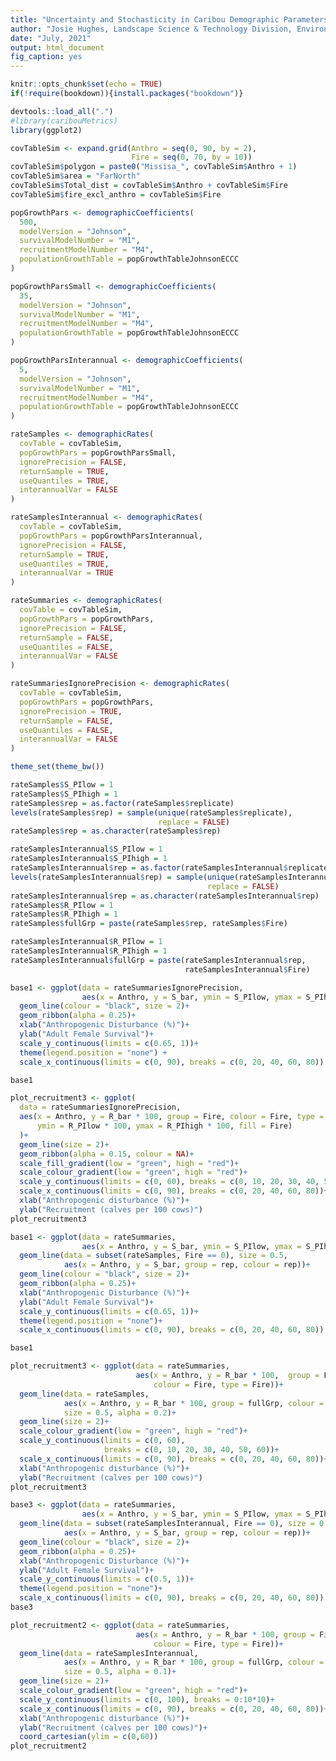 ```yaml
---
title: "Uncertainty and Stochasticity in Caribou Demographic Parameters - DRAFT"
author: "Josie Hughes, Landscape Science & Technology Division, Environment & Climate Change Canada"
date: "July, 2021"
output: html_document
fig_caption: yes
---
```

  
```r
knitr::opts_chunk$set(echo = TRUE)
if(!require(bookdown)){install.packages("bookdown")}

devtools::load_all(".")
#library(caribouMetrics)
library(ggplot2)

covTableSim <- expand.grid(Anthro = seq(0, 90, by = 2), 
                           Fire = seq(0, 70, by = 10)) 
covTableSim$polygon = paste0("Missisa_", covTableSim$Anthro + 1)
covTableSim$area = "FarNorth"
covTableSim$Total_dist = covTableSim$Anthro + covTableSim$Fire
covTableSim$fire_excl_anthro = covTableSim$Fire
```


```r
popGrowthPars <- demographicCoefficients(
  500,
  modelVersion = "Johnson",
  survivalModelNumber = "M1",
  recruitmentModelNumber = "M4",
  populationGrowthTable = popGrowthTableJohnsonECCC
)

popGrowthParsSmall <- demographicCoefficients(
  35,
  modelVersion = "Johnson",
  survivalModelNumber = "M1",
  recruitmentModelNumber = "M4",
  populationGrowthTable = popGrowthTableJohnsonECCC
)

popGrowthParsInterannual <- demographicCoefficients(
  5,
  modelVersion = "Johnson",
  survivalModelNumber = "M1",
  recruitmentModelNumber = "M4",
  populationGrowthTable = popGrowthTableJohnsonECCC
)
```

```r
rateSamples <- demographicRates(
  covTable = covTableSim,
  popGrowthPars = popGrowthParsSmall,
  ignorePrecision = FALSE,
  returnSample = TRUE,
  useQuantiles = TRUE,
  interannualVar = FALSE
)

rateSamplesInterannual <- demographicRates(
  covTable = covTableSim,
  popGrowthPars = popGrowthParsInterannual,
  ignorePrecision = FALSE,
  returnSample = TRUE,
  useQuantiles = TRUE,
  interannualVar = TRUE
)

rateSummaries <- demographicRates(
  covTable = covTableSim,
  popGrowthPars = popGrowthPars,
  ignorePrecision = FALSE,
  returnSample = FALSE,
  useQuantiles = FALSE,
  interannualVar = FALSE
)

rateSummariesIgnorePrecision <- demographicRates(
  covTable = covTableSim,
  popGrowthPars = popGrowthPars,
  ignorePrecision = TRUE,
  returnSample = FALSE,
  useQuantiles = FALSE,
  interannualVar = FALSE
)
```

```r
theme_set(theme_bw())

rateSamples$S_PIlow = 1
rateSamples$S_PIhigh = 1
rateSamples$rep = as.factor(rateSamples$replicate)
levels(rateSamples$rep) = sample(unique(rateSamples$replicate), 
                                 replace = FALSE)
rateSamples$rep = as.character(rateSamples$rep)

rateSamplesInterannual$S_PIlow = 1
rateSamplesInterannual$S_PIhigh = 1
rateSamplesInterannual$rep = as.factor(rateSamplesInterannual$replicate)
levels(rateSamplesInterannual$rep) = sample(unique(rateSamplesInterannual$replicate), 
                                            replace = FALSE)
rateSamplesInterannual$rep = as.character(rateSamplesInterannual$rep)
rateSamples$R_PIlow = 1
rateSamples$R_PIhigh = 1
rateSamples$fullGrp = paste(rateSamples$rep, rateSamples$Fire)

rateSamplesInterannual$R_PIlow = 1
rateSamplesInterannual$R_PIhigh = 1
rateSamplesInterannual$fullGrp = paste(rateSamplesInterannual$rep,
                                       rateSamplesInterannual$Fire)
```

```r

base1 <- ggplot(data = rateSummariesIgnorePrecision, 
                aes(x = Anthro, y = S_bar, ymin = S_PIlow, ymax = S_PIhigh))+
  geom_line(colour = "black", size = 2)+
  geom_ribbon(alpha = 0.25)+
  xlab("Anthropogenic Disturbance (%)")+
  ylab("Adult Female Survival")+
  scale_y_continuous(limits = c(0.65, 1))+
  theme(legend.position = "none") +
  scale_x_continuous(limits = c(0, 90), breaks = c(0, 20, 40, 60, 80))

base1

plot_recruitment3 <- ggplot(
  data = rateSummariesIgnorePrecision, 
  aes(x = Anthro, y = R_bar * 100, group = Fire, colour = Fire, type = Fire, 
      ymin = R_PIlow * 100, ymax = R_PIhigh * 100, fill = Fire)
  )+
  geom_line(size = 2)+
  geom_ribbon(alpha = 0.15, colour = NA)+
  scale_fill_gradient(low = "green", high = "red")+
  scale_colour_gradient(low = "green", high = "red")+
  scale_y_continuous(limits = c(0, 60), breaks = c(0, 10, 20, 30, 40, 50, 60))+
  scale_x_continuous(limits = c(0, 90), breaks = c(0, 20, 40, 60, 80))+
  xlab("Anthropogenic disturbance (%)")+
  ylab("Recruitment (calves per 100 cows)")
plot_recruitment3

```
```r

base1 <- ggplot(data = rateSummaries, 
                aes(x = Anthro, y = S_bar, ymin = S_PIlow, ymax = S_PIhigh))+
  geom_line(data = subset(rateSamples, Fire == 0), size = 0.5, 
            aes(x = Anthro, y = S_bar, group = rep, colour = rep))+
  geom_line(colour = "black", size = 2)+
  geom_ribbon(alpha = 0.25)+
  xlab("Anthropogenic Disturbance (%)")+
  ylab("Adult Female Survival")+
  scale_y_continuous(limits = c(0.65, 1))+
  theme(legend.position = "none")+
  scale_x_continuous(limits = c(0, 90), breaks = c(0, 20, 40, 60, 80))

base1

plot_recruitment3 <- ggplot(data = rateSummaries, 
                            aes(x = Anthro, y = R_bar * 100,  group = Fire,
                                colour = Fire, type = Fire))+
  geom_line(data = rateSamples,  
            aes(x = Anthro, y = R_bar * 100, group = fullGrp, colour = Fire),
            size = 0.5, alpha = 0.2)+
  geom_line(size = 2)+
  scale_colour_gradient(low = "green", high = "red")+
  scale_y_continuous(limits = c(0, 60),
                     breaks = c(0, 10, 20, 30, 40, 50, 60))+
  scale_x_continuous(limits = c(0, 90), breaks = c(0, 20, 40, 60, 80))+
  xlab("Anthropogenic disturbance (%)")+
  ylab("Recruitment (calves per 100 cows)")
plot_recruitment3

```

```r

base3 <- ggplot(data = rateSummaries, 
                aes(x = Anthro, y = S_bar, ymin = S_PIlow, ymax = S_PIhigh))+
  geom_line(data = subset(rateSamplesInterannual, Fire == 0), size = 0.5,
            aes(x = Anthro, y = S_bar, group = rep, colour = rep))+
  geom_line(colour = "black", size = 2)+
  geom_ribbon(alpha = 0.25)+
  xlab("Anthropogenic Disturbance (%)")+
  ylab("Adult Female Survival")+
  scale_y_continuous(limits = c(0.5, 1))+
  theme(legend.position = "none")+
  scale_x_continuous(limits = c(0, 90), breaks = c(0, 20, 40, 60, 80))
base3

plot_recruitment2 <- ggplot(data = rateSummaries, 
                            aes(x = Anthro, y = R_bar * 100, group = Fire,
                                colour = Fire, type = Fire))+
  geom_line(data = rateSamplesInterannual, 
            aes(x = Anthro, y = R_bar * 100, group = fullGrp, colour = Fire),
            size = 0.5, alpha = 0.1)+
  geom_line(size = 2)+
  scale_colour_gradient(low = "green", high = "red")+
  scale_y_continuous(limits = c(0, 100), breaks = 0:10*10)+
  scale_x_continuous(limits = c(0, 90), breaks = c(0, 20, 40, 60, 80))+
  xlab("Anthropogenic disturbance (%)")+
  ylab("Recruitment (calves per 100 cows)")+
  coord_cartesian(ylim = c(0,60))
plot_recruitment2

```
